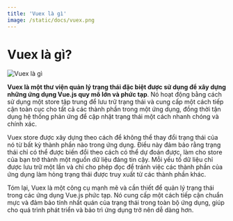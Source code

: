 ```yaml
---
title: 'Vuex là gì'
image: /static/docs/vuex.png
---
```


# Vuex là gì?

![Vuex là gì](/static/docs/vuex.png)

**Vuex là một thư viện quản lý trạng thái đặc biệt được sử dụng để xây dựng những ứng dụng Vue.js quy mô lớn và phức tạp**. Nó hoạt động bằng cách sử dụng một store tập trung để lưu trữ trạng thái và cung cấp một cách tiếp cận toàn cục cho tất cả các thành phần trong một ứng dụng, đồng thời tận dụng hệ thống phản ứng để cập nhật trạng thái một cách nhanh chóng và chính xác.

Vuex store được xây dựng theo cách để không thể thay đổi trạng thái của nó từ bất kỳ thành phần nào trong ứng dụng. Điều này đảm bảo rằng trạng thái chỉ có thể được biến đổi theo cách có thể dự đoán được, làm cho store của bạn trở thành một nguồn dữ liệu đáng tin cậy. Mỗi yếu tố dữ liệu chỉ được lưu trữ một lần và chỉ cho phép đọc để tránh việc các thành phần của ứng dụng làm hỏng trạng thái được truy xuất từ các thành phần khác.

Tóm lại, Vuex là một công cụ mạnh mẽ và cần thiết để quản lý trạng thái trong các ứng dụng Vue.js phức tạp. Nó cung cấp một cách tiếp cận chuẩn mực và đảm bảo tính nhất quán của trạng thái trong toàn bộ ứng dụng, giúp cho quá trình phát triển và bảo trì ứng dụng trở nên dễ dàng hơn.
